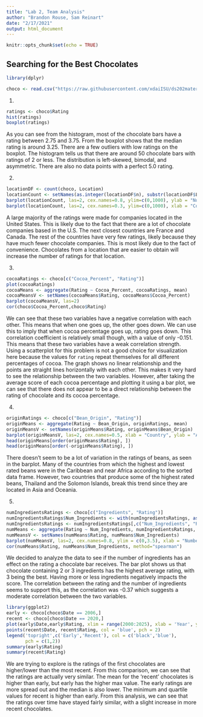 ```yaml
---
title: "Lab 2, Team Analysis"
author: "Brandon Rouse, Sam Reinart"
date: "2/17/2021"
output: html_document
---
```


```r
knitr::opts_chunk$set(echo = TRUE)
```

## Searching for the Best Chocolates

```r
library(dplyr)

choco <- read.csv("https://raw.githubusercontent.com/xdaiISU/ds202materials/master/hwlabs/data/choco.csv")
```


1.
```r
ratings <- choco$Rating
hist(ratings)
boxplot(ratings)
```

As you can see from the histogram, most of the chocolate bars have a rating between 2.75 and 3.75. From the boxplot shows that the median rating is around 3.25. There are a few outliers with low ratings on the boxplot. The histogram tells us that there are around 50 chocolate bars with ratings of 2 or less. The distribution is left-skewed, bimodal, and asymmetric. There are also no data points with a perfect 5.0 rating.

2. 
```r
locationDF <- count(choco, Location)
locationCount <- setNames(as.integer(locationDF$n), substr(locationDF$Location, 1, 13))
barplot(locationCount, las=2, cex.names=0.8, ylim=c(0,1000), ylab = "Number of Ratings", main = "Number of Ratings per Country")
barplot(locationCount, las=2, cex.names=0.3, ylim=c(0,1000), xlab = "Country", ylab = "Number of Ratings", main = "Number of Ratings per Country")
```

A large majority of the ratings were made for companies located in the United States. This is likely due to the fact that there are a lot of chocolate companies based in the U.S. The next closest countries are France and Canada. The rest of the countries have very few ratings, likely because they have much fewer chocolate companies. This is most likely due to the fact of convenience. Chocolates from a location that are easier to obtain will increase the number of ratings for that location. 

3. 
```r
cocoaRatings <- choco[c("Cocoa_Percent", "Rating")]
plot(cocoaRatings)
cocoaMeans <- aggregate(Rating ~ Cocoa_Percent, cocoaRatings, mean)
cocoaMeansV <- setNames(cocoaMeans$Rating, cocoaMeans$Cocoa_Percent)
barplot(cocoaMeansV, las=2)
cor(choco$Cocoa_Percent,choco$Rating)
```

We can see that these two variables have a negative correlation with each other. This means that when one goes up, the other goes down. We can use this to imply that when cocoa percentage goes up, rating goes down. This correlation coefficient is relatively small though, with a value of only -0.151. This means that these two variables have a weak correlation strength.  
Using a scatterplot for this problem is not a good choice for visualization here because the values for `rating` repeat themselves for all different percentages of cocoa. The graph shows no linear relationship and the points are straight lines horizontally with each other. This makes it very hard to see the relationship between the two variables. 
However, after taking the average score of each cocoa percentage and plotting it using a bar plot, we can see that there does not appear to be a direct relationship between the rating of chocolate and its cocoa percentage. 

4.
```r
originRatings <- choco[c("Bean_Origin", "Rating")]
originMeans <- aggregate(Rating ~ Bean_Origin, originRatings, mean)
originMeansV <- setNames(originMeans$Rating, originMeans$Bean_Origin)
barplot(originMeansV, las=2, cex.names=0.5, xlab = "Country", ylab = "Average Rating", main = "Average Chocolate Rating per Country")
head(originMeans[order(originMeans$Rating), ])
head(originMeans[order(-originMeans$Rating), ])
```

There doesn't seem to be a lot of variation in the ratings of beans, as seen in the barplot. Many of the countries from which the highest and lowest rated beans were in the Caribbean and near Africa according to the sorted data frame. However, two countries that produce some of the highest rated beans, Thailand and the Solomon Islands, break this trend since they are located in Asia and Oceania.

5. 
```r
numIngredientsRatings <- choco[c("Ingredients", "Rating")]
numIngredientsRatings$Num_Ingredients <- with(numIngredientsRatings, as.numeric(substr(Ingredients, 1, 1)))
numIngredientsRatings <- numIngredientsRatings[,c("Num_Ingredients", "Rating")]
numMeans <- aggregate(Rating ~ Num_Ingredients, numIngredientsRatings, mean)
numMeansV <- setNames(numMeans$Rating, numMeans$Num_Ingredients)
barplot(numMeansV, las=2, cex.names=0.8, ylim = c(0,3.5), xlab = "Number of Ingredients", ylab = "Average Rating", main = "Average Rating of Chocolates by Number of Ingredients")
cor(numMeans$Rating, numMeans$Num_Ingredients, method="spearman")
```

We decided to analyze the data to see if the number of ingredients has an effect on the rating a chocolate bar receives. The bar plot shows us that chocolate containing 2 or 3 ingredients has the highest average rating, with 3 being the best. Having more or less ingredients negatively impacts the score. The correlation between the rating and the number of ingredients seems to support this, as the correlation was -0.37 which suggests a moderate correlation between the two variables.

```r
library(ggplot2)
early <- choco[choco$Date == 2006,]
recent <- choco[choco$Date == 2020,]
plot(early$Date,early$Rating, xlim = range(2000:2025), xlab = 'Year', ylab = 'Rating', main = 'Year vs. Chocolate Rating')
points(recent$Date, recent$Rating, col = 'blue', pch = 2)
legend('topright',c('Early','Recent'), col = c('black','blue'),
       pch = c(1,2))
summary(early$Rating)
summary(recent$Rating)
```

We are trying to explore is the ratings of the first chocolates are higher/lower than the most recent. From this comparison, we can see that the ratings are actually very similar. The mean for the 'recent' chocolates is higher than early, but early has the higher max value. The early ratings are more spread out and the median is also lower. The minimum and quartile values for recent is higher than early. From this analysis, we can see that the ratings over time have stayed fairly similar, with a slight increase in more recent chocolates. 